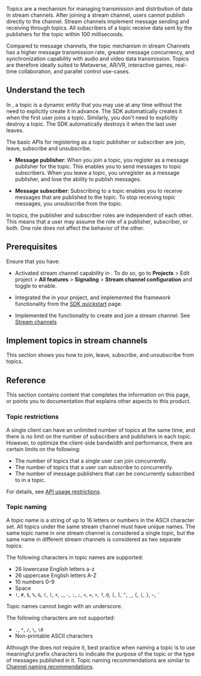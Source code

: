 

Topics are a mechanism for managing transmission and distribution of data in stream channels. After joining a stream channel, users cannot publish directly to the channel. Stream channels implement message sending and receiving through topics. All subscribers of a topic receive data sent by the publishers for the topic within 100 milliseconds.

Compared to message channels, the topic mechanism in stream Channels has a higher message transmission rate, greater message concurrency, and synchronization capability with audio and video data transmission. Topics are therefore ideally suited to Metaverse, AR/VR, interactive games, real-time collaboration, and parallel control use-cases.

## Understand the tech

In <Vg k="SIG"/>, a topic is a dynamic entity that you may use at any time without the need to explicitly create it in advance. The SDK automatically creates it when the first user joins a topic. Similarly, you don't need to explicitly destroy a topic. The SDK automatically destroys it when the last user leaves.

The basic APIs for registering as a topic publisher or subscriber are join, leave, subscribe and unsubscribe.

* **Message publisher**: When you join a topic, you register as a message publisher for the topic. This enables you to send messages to topic subscribers. When you leave a topic, you unregister as a message publisher, and lose the ability to publish messages.

* **Message subscriber**: Subscribing to a topic enables you to receive messages that are published to the topic. To stop receiving topic messages, you unsubscribe from the topic.

In topics, the publisher and subscriber roles are independent of each other. This means that a user may assume the role of a publisher, subscriber, or both. One role does not affect the behavior of the other.

## Prerequisites

Ensure that you have:

* Activated stream channel capability in <Link to="{{Global.AGORA_CONSOLE_URL}}"><Vg k="CONSOLE" /></Link>. To do so, go to **Projects** > Edit project > **All features** > **Signaling** > **Stream channel configuration** and toggle to enable.

* Integrated the <Vpd k="SDK" /> in your project, and implemented the framework functionality from the [SDK quickstart](../get-started/sdk-quickstart) page.

* Implemented the functionality to create and join a stream channel. See [Stream channels](../core-functionality/message-channel)

## Implement topics in stream channels

This section shows you how to join, leave, subscribe, and unsubscribe from topics.

<ProjectImplement />

## Reference

This section contains content that completes the information on this page, or points you to documentation that explains other aspects to this product.

### Topic restrictions

A single client can have an unlimited number of topics at the same time, and there is no limit on the number of subscribers and publishers in each topic. However, to optimize the client-side bandwidth and performance, there are certain limits on the following:

- The number of topics that a single user can join concurrently.
- The number of topics that a user can subscribe to concurrently.
- The number of message publishers that can be concurrently subscribed to in a topic.

For details, see [API usage restrictions](../reference/limitations).

### Topic naming

A topic name is a string of up to 16 letters or numbers in the ASCII character set. All topics under the same stream channel must have unique names. The same topic name in one stream channel is considered a single topic, but the same name in different stream channels is considered as two separate topics.

The following characters in topic names are supported:

- 26 lowercase English letters a-z
- 26 uppercase English letters A-Z
- 10 numbers 0-9
- Space
- `!`, `#`, `$`, `%`, `&`, `(`, `)`, `+`, `,`, `-`, `:`, `;`, `<`, `=`, `>`, `?`, `@`, `[`, `]`, `^`, `_`, `{`, `|`, `}`, `~`, `` ` ``

<Admonition type="caution" title="Important">
  Topic names cannot begin with an underscore.
</Admonition>

The following characters are not supported:

- `.`, `*`, `/`, `\`, `\0`
- Non-printable ASCII characters

Although the <Vpd k="SDK" /> does not require it, best practice when naming a topic is to use meaningful prefix characters to indicate the purpose of the topic or the type of messages published in it. Topic naming recommendations are similar to [Channel naming recommendations](../core-functionality/channel-naming).

<Reference />